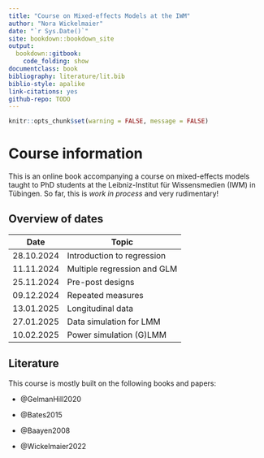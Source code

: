 ```yaml
--- 
title: "Course on Mixed-effects Models at the IWM"
author: "Nora Wickelmaier"
date: "`r Sys.Date()`"
site: bookdown::bookdown_site
output:
  bookdown::gitbook:
    code_folding: show
documentclass: book
bibliography: literature/lit.bib
biblio-style: apalike
link-citations: yes
github-repo: TODO
---
```


```r
knitr::opts_chunk$set(warning = FALSE, message = FALSE)
```
# Course information {-}

This is an online book accompanying a course on mixed-effects models taught to
PhD students at the Leibniz-Institut für Wissensmedien (IWM) in Tübingen. So
far, this is _work in process_ and very rudimentary!

## Overview of dates {-}

| Date       | Topic                                    |
| ---------- | ---------------------------------------- |
| 28.10.2024 | Introduction to regression               |
| 11.11.2024 | Multiple regression and GLM              |
| 25.11.2024 | Pre-post designs                         |
| 09.12.2024 | Repeated measures                        |
| 13.01.2025 | Longitudinal data                        |
| 27.01.2025 | Data simulation for LMM                  |
| 10.02.2025 | Power simulation (G)LMM                  |

## Literature {-}

This course is mostly built on the following books and papers:

* @GelmanHill2020

* @Bates2015

* @Baayen2008

* @Wickelmaier2022

